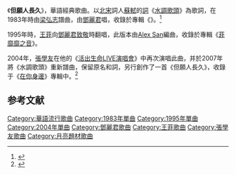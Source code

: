 {{about|鄧麗君主唱、以《[[水調歌頭|水調歌頭]]》為詞的中文歌曲|其他同名事物|但願人長久}}
《'''但願人長久'''》，華語經典歌曲。以[[北宋|北宋]]詞人[[蘇軾|蘇軾]]的[[詞_(文學)|詞]]《[[水調歌頭|水調歌頭]]》為歌詞，在1983年時由[[梁弘志|梁弘志]]譜曲，由[[鄧麗君|鄧麗君]]唱，收錄於專輯《{{link-wuu|淡淡幽情}}》。<ref>{{Cite web |url=https://mojim.com/twy100463x1x2.htm |title=但願人長久 歌詞 鄧麗君 |work=魔鏡歌詞網 |accessdate=2019-01-11 |language=zh-hant |archive-date=2019-01-12 |archive-url=https://web.archive.org/web/20190112150029/https://mojim.com/twy100463x1x2.htm |dead-url=no }}</ref>

1995年時，[[王菲|王菲]]向[[鄧麗君|鄧麗君]][[致敬|致敬]]時翻唱，此版本由[[Alex_San|Alex San]]編曲，收錄於專輯《[[菲靡靡之音|菲靡靡之音]]》。

2004年，[[張學友|張學友]]在他的《[[活出生命LIVE演唱會|活出生命LIVE演唱會]]》中再次演唱此曲，并於2007年將《水調歌頭》重新譜曲，保留原名和詞，另行創作了一首《但願人長久》，收錄于《[[在你身邊|在你身邊]]》專輯中。<ref>{{Cite web |url=https://mojim.com/twy100092x86x10.htm |title=但願人長久 歌詞 張學友 |work=魔鏡歌詞網 |accessdate=2019-01-11 |language=zh-hant |archive-date=2018-12-19 |archive-url=https://web.archive.org/web/20181219152300/http://mojim.com/twy100092x86x10.htm |dead-url=no }}</ref>

==参考文献==
{{reflist}}

{{Single-stub}}

[[Category:華語流行歌曲|Category:華語流行歌曲]]
[[Category:1983年單曲|Category:1983年單曲]]
[[Category:1995年單曲|Category:1995年單曲]]
[[Category:2004年單曲|Category:2004年單曲]]
[[Category:鄧麗君歌曲|Category:鄧麗君歌曲]]
[[Category:王菲歌曲|Category:王菲歌曲]]
[[Category:張學友歌曲|Category:張學友歌曲]]
[[Category:月亮題材歌曲|Category:月亮題材歌曲]]